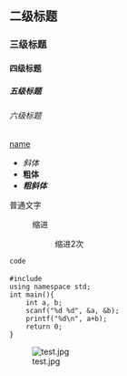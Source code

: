 == 二级标题 ==
=== 三级标题 ===
==== 四级标题 ====
===== 五级标题 =====
====== 六级标题 ======
[[link|name]]

* ''斜体''
* '''粗体'''
* '''''粗斜体'''''

普通文字
:缩进
::缩进2次

<code>code</code>

 #include <cstdio>
 using namespace std;
 int main(){
     int a, b;
     scanf("%d %d", &a, &b);
     printf("%d\n", a+b);
     return 0;
 }

[[File:test.jpg]]

